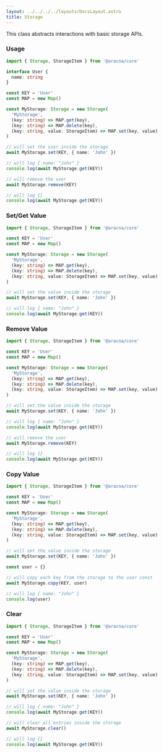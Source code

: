 ```yaml
---
layout: ../../../../layouts/DocsLayout.astro
title: Storage
---
```


This class abstracts interactions with basic storage APIs.

### Usage

```ts
import { Storage, StorageItem } from '@aracna/core'

interface User {
  name: string
}

const KEY = 'User'
const MAP = new Map()

const MyStorage: Storage = new Storage(
  'MyStorage',
  (key: string) => MAP.get(key),
  (key: string) => MAP.delete(key),
  (key: string, value: StorageItem) => MAP.set(key, value)
)

// will set the user inside the storage
await MyStorage.set(KEY, { name: 'John' })

// will log { name: "John" }
console.log(await MyStorage.get(KEY))

// will remove the user
await MyStorage.remove(KEY)

// will log {}
console.log(await MyStorage.get(KEY))
```

### Set/Get Value

```ts
import { Storage, StorageItem } from '@aracna/core'

const KEY = 'User'
const MAP = new Map()

const MyStorage: Storage = new Storage(
  'MyStorage',
  (key: string) => MAP.get(key),
  (key: string) => MAP.delete(key),
  (key: string, value: StorageItem) => MAP.set(key, value)
)

// will set the value inside the storage
await MyStorage.set(KEY, { name: 'John' })

// will log { name: "John" }
console.log(await MyStorage.get(KEY))
```

### Remove Value

```ts
import { Storage, StorageItem } from '@aracna/core'

const KEY = 'User'
const MAP = new Map()

const MyStorage: Storage = new Storage(
  'MyStorage',
  (key: string) => MAP.get(key),
  (key: string) => MAP.delete(key),
  (key: string, value: StorageItem) => MAP.set(key, value)
)

// will set the value inside the storage
await MyStorage.set(KEY, { name: 'John' })

// will log { name: "John" }
console.log(await MyStorage.get(KEY))

// will remove the user
await MyStorage.remove(KEY)

// will log {}
console.log(await MyStorage.get(KEY))
```

### Copy Value

```ts
import { Storage, StorageItem } from '@aracna/core'

const KEY = 'User'
const MAP = new Map()

const MyStorage: Storage = new Storage(
  'MyStorage',
  (key: string) => MAP.get(key),
  (key: string) => MAP.delete(key),
  (key: string, value: StorageItem) => MAP.set(key, value)
)

// will set the value inside the storage
await MyStorage.set(KEY, { name: 'John' })

const user = {}

// will copy each key from the storage to the user const
await MyStorage.copy(KEY, user)

// will log { name: "John" }
console.log(user)
```

### Clear

```ts
import { Storage, StorageItem } from '@aracna/core'

const KEY = 'User'
const MAP = new Map()

const MyStorage: Storage = new Storage(
  'MyStorage',
  (key: string) => MAP.get(key),
  (key: string) => MAP.delete(key),
  (key: string, value: StorageItem) => MAP.set(key, value)
)

// will set the value inside the storage
await MyStorage.set(KEY, { name: 'John' })

// will log { name: "John" }
console.log(await MyStorage.get(KEY))

// will clear all entries inside the storage
await MyStorage.clear()

// will log {}
console.log(await MyStorage.get(KEY))
```
